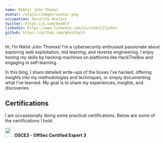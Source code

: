 ```yaml
---
name: Nikhil John Thomas
avatar: /static/images/avatar.png
occupation: Security Analyst
twitter: https://x.com/0xw0lf
linkedin: https://www.linkedin.com/in/nikhil21john/
github: https://github.com/ghostbyt3
---
```


Hi, I’m Nikhil John Thomas! I'm a cybersecurity enthusiast passionate about exploring web exploitation, red teaming, and reverse engineering. I enjoy honing my skills by hacking machines on platforms like HackTheBox and engaging in self-learning.

In this blog, I share detailed write-ups of the boxes I’ve hacked, offering insights into my methodologies and techniques, or simply documenting what I’ve learned. My goal is to share my experiences, insights, and discoveries.

## Certifications

I am occassionally doing some practical certifications. Below are some of the certifications I hold:

<img src="https://api.accredible.com/v1/frontend/credential_website_embed_image/badge/101530018" width="30" height="30">**OSCE3 - OffSec Certified Expert 3**
